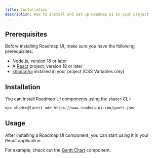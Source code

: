 ```yaml
---
title: Installation
description: How to install and set up Roadmap UI in your project
---
```


## Prerequisites

Before installing Roadmap UI, make sure you have the following prerequisites:

- [Node.js](https://nodejs.org/en/download/), version 18 or later
- A [React](https://reactjs.org/docs/getting-started.html) project, version 18 or later
- [shadcn/ui](https://ui.shadcn.com/) installed in your project (CSS Variables only)

## Installation

You can install Roadmap UI components using the `shadcn` CLI:

```sh title="Terminal"
npx shadcn@latest add https://www.roadmap-ui.com/gantt.json
```

## Usage

After installing a Roadmap UI component, you can start using it in your React application.

For example, check out the [Gantt Chart](/gantt) component.